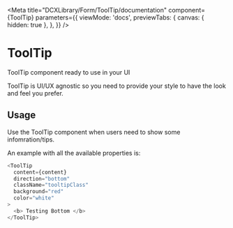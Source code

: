 
<Meta
  title="DCXLibrary/Form/ToolTip/documentation"
  component={ToolTip}
  parameters={{
    viewMode: 'docs',
    previewTabs: {
      canvas: { hidden: true },
    },
  }}
/>

# ToolTip

ToolTip component ready to use in your UI

ToolTip is UI/UX agnostic so you need to provide your style to have the look and feel you prefer.

## Usage

Use the ToolTip component when users need to show some infomration/tips.

An example with all the available properties is:

```js
<ToolTip
  content={content}
  direction="bottom"
  className="tooltipClass"
  background="red"
  color="white"
>
  <b> Testing Bottom </b>
</ToolTip>
```

<Props of={ToolTip} />
